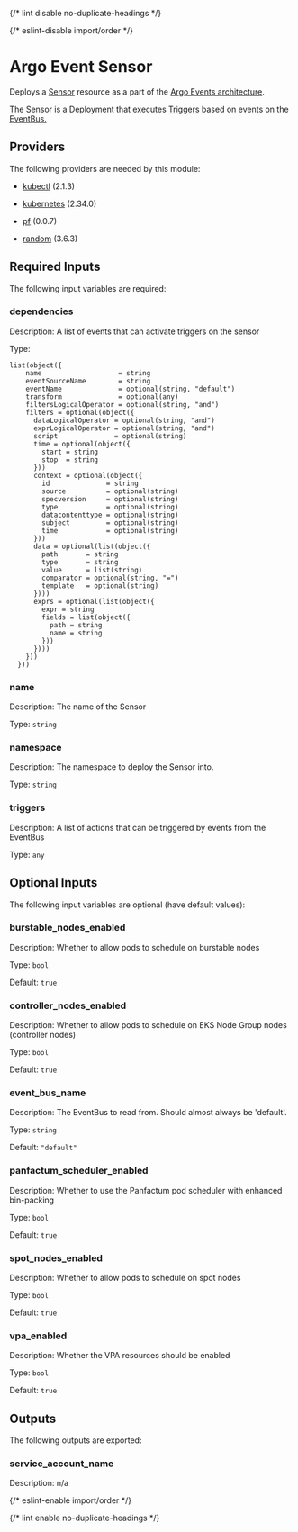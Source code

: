 
{/* lint disable no-duplicate-headings */}

{/* eslint-disable import/order */}

<ModuleHeader name="kube_argo_sensor" sourceHref="https://github.com/Panfactum/stack/tree/__PANFACTUM_VERSION_STABLE_25_04__/packages/infrastructure/kube_argo_sensor" status="beta" type="submodule" />

# Argo Event Sensor

Deploys a [Sensor](hhttps://argoproj.github.io/argo-events/concepts/sensor/)
resource as a part of the
[Argo Events architecture](https://argoproj.github.io/argo-events/concepts/architecture/).

The Sensor is a Deployment that executes
[Triggers](https://argoproj.github.io/argo-events/concepts/trigger/)
based on events on the
[EventBus.](https://argoproj.github.io/argo-events/concepts/eventbus/)

## Providers

The following providers are needed by this module:

* [kubectl](https://registry.terraform.io/providers/alekc/kubectl/2.1.3/docs) (2.1.3)

* [kubernetes](https://registry.terraform.io/providers/hashicorp/kubernetes/2.34.0/docs) (2.34.0)

* [pf](https://registry.terraform.io/providers/panfactum/pf/0.0.7/docs) (0.0.7)

* [random](https://registry.terraform.io/providers/hashicorp/random/3.6.3/docs) (3.6.3)

## Required Inputs

The following input variables are required:

### dependencies

Description: A list of events that can activate triggers on the sensor

Type:

```hcl
list(object({
    name                   = string
    eventSourceName        = string
    eventName              = optional(string, "default")
    transform              = optional(any)
    filtersLogicalOperator = optional(string, "and")
    filters = optional(object({
      dataLogicalOperator = optional(string, "and")
      exprLogicalOperator = optional(string, "and")
      script              = optional(string)
      time = optional(object({
        start = string
        stop  = string
      }))
      context = optional(object({
        id              = string
        source          = optional(string)
        specversion     = optional(string)
        type            = optional(string)
        datacontenttype = optional(string)
        subject         = optional(string)
        time            = optional(string)
      }))
      data = optional(list(object({
        path       = string
        type       = string
        value      = list(string)
        comparator = optional(string, "=")
        template   = optional(string)
      })))
      exprs = optional(list(object({
        expr = string
        fields = list(object({
          path = string
          name = string
        }))
      })))
    }))
  }))
```

### name

Description: The name of the Sensor

Type: `string`

### namespace

Description: The namespace to deploy the Sensor into.

Type: `string`

### triggers

Description: A list of actions that can be triggered by events from the EventBus

Type: `any`

## Optional Inputs

The following input variables are optional (have default values):

### burstable\_nodes\_enabled

Description: Whether to allow pods to schedule on burstable nodes

Type: `bool`

Default: `true`

### controller\_nodes\_enabled

Description: Whether to allow pods to schedule on EKS Node Group nodes (controller nodes)

Type: `bool`

Default: `true`

### event\_bus\_name

Description: The EventBus to read from. Should almost always be 'default'.

Type: `string`

Default: `"default"`

### panfactum\_scheduler\_enabled

Description: Whether to use the Panfactum pod scheduler with enhanced bin-packing

Type: `bool`

Default: `true`

### spot\_nodes\_enabled

Description: Whether to allow pods to schedule on spot nodes

Type: `bool`

Default: `true`

### vpa\_enabled

Description: Whether the VPA resources should be enabled

Type: `bool`

Default: `true`

## Outputs

The following outputs are exported:

### service\_account\_name

Description: n/a

{/* eslint-enable import/order */}

{/* lint enable no-duplicate-headings */}
